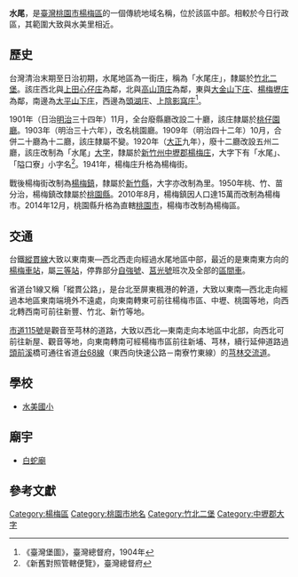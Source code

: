 {{noteTA　
|1 = zh-cn:庄; zh-hk:庄; zh-tw:庄;
}}
'''水尾'''，是[[臺灣|臺灣]][[桃園市|桃園市]][[楊梅區|楊梅區]]的一個傳統地域名稱，位於該區中部。相較於今日行政區，其範圍大致與水美里相近。

==歷史==
台灣清治末期至日治初期，水尾地區為一街庄，稱為「水尾庄」，隸屬於[[竹北二堡|竹北二堡]]。該庄西北與[[上田心仔庄|上田心仔庄]]為鄰，北與[[高山頂庄|高山頂庄]]為鄰，東與[[大金山下庄|大金山下庄]]、[[楊梅壢庄|楊梅壢庄]]為鄰，南邊為[[大平山下庄|大平山下庄]]，西邊為[[頭湖_(桃園市)|頭湖庄]]、[[上陰影窩庄|上陰影窩庄]]<ref>《臺灣堡圖》，臺灣總督府，1904年</ref>。

1901年（日治[[明治|明治]]三十四年）11月，全台廢縣廳改設二十廳，該庄隸屬於[[桃仔園廳|桃仔園廳]]。1903年（明治三十六年），改名桃園廳。1909年（明治四十二年）10月，合併二十廳為十二廳，該庄隸屬不變。1920年（[[大正|大正]]九年），廢十二廳改設五州二廳，該庄改制為「水尾」[[大字|大字]]，隸屬於[[新竹州|新竹州]][[中壢郡|中壢郡]][[楊梅庄|楊梅庄]]，大字下有「水尾」、「隘口寮」小字名<ref>《新舊對照管轄便覽》，臺灣總督府</ref>。1941年，楊梅庄升格為楊梅街。

戰後楊梅街改制為[[楊梅鎮|楊梅鎮]]，隸屬於[[新竹縣|新竹縣]]，大字亦改制為里。1950年桃、竹、苗分治，楊梅鎮改隸屬於[[桃園縣|桃園縣]]。2010年8月，楊梅鎮因人口達15萬而改制為楊梅市。2014年12月，桃園縣升格為直轄[[桃園市|桃園市]]，楊梅市改制為楊梅區。

==交通==
台鐵[[縱貫線_(北段)|縱貫線]]大致以東南東—西北西走向經過水尾地區中部，最近的是東南東方向的[[楊梅車站|楊梅車站]]，屬[[三等站_(台鐵)|三等站]]，停靠部分[[自強號|自強號]]、[[莒光號|莒光號]]班次及全部的[[台鐵區間車|區間車]]。

省道台1線又稱「縱貫公路」，是台北至屏東楓港的幹道，大致以東南—西北走向經過本地區東南端境外不遠處，向東南轉東可前往楊梅市區、中壢、桃園等地，向西北轉西南可前往新豐、竹北、新竹等地。

[[市道115號|市道115號]]是觀音至芎林的道路，大致以西北—東南走向本地區中北部，向西北可前往新屋、觀音等地，向東南轉南可經楊梅市區前往新埔、芎林，續行延伸道路過[[頭前溪|頭前溪]]橋可通往省道[[台68線|台68線]]（東西向快速公路－南寮竹東線）的[[芎林交流道|芎林交流道]]。

==學校==
*[[水美國小|水美國小]]

==廟宇==
*[[白蛇廟|白蛇廟]]

==參考文獻==
{{reflist}}

{{中壢郡}}

[[Category:楊梅區|Category:楊梅區]]
[[Category:桃園市地名|Category:桃園市地名]]
[[Category:竹北二堡|Category:竹北二堡]]
[[Category:中壢郡大字|Category:中壢郡大字]]